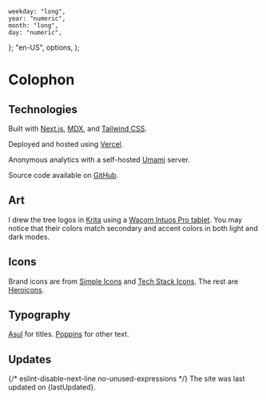 

	weekday: "long",
	year: "numeric",
	month: "long",
	day: "numeric",
};
	"en-US",
	options,
);

# Colophon

## Technologies

Built with [Next.js](https://nextjs.org/), [MDX](https://mdxjs.com/), and
[Tailwind CSS](https://tailwindcss.com/).

Deployed and hosted using [Vercel](https://www.vercel.com/).

Anonymous analytics with a self-hosted [Umami](https://umami.is/) server.

Source code available on
[GitHub](https://github.com/CharmedSatyr/personal-website).

## Art

I drew the tree logos <Tree /> in [Krita](https://krita.org/en/) using a
[Wacom Intuos Pro tablet](https://www.wacom.com/en-us/products/pen-tablets/wacom-intuos-pro).
You may notice that their colors match secondary and accent colors in both light
and dark modes.

## Icons

Brand icons are from [Simple Icons](https://simpleicons.org) and
[Tech Stack Icons](https://www.tech-stack-icons.com/). The rest are
[Heroicons](https://heroicons.com/).

## Typography

[<span className="hyperlink font-serif">Asul</span>](https://fonts.google.com/specimen/Asul)
for titles.
[<span className="hyperlink">Poppins</span>](https://fonts.google.com/specimen/Poppins)
for other text.

## Updates

{/* eslint-disable-next-line no-unused-expressions */} The site was last updated
on {lastUpdated}.
